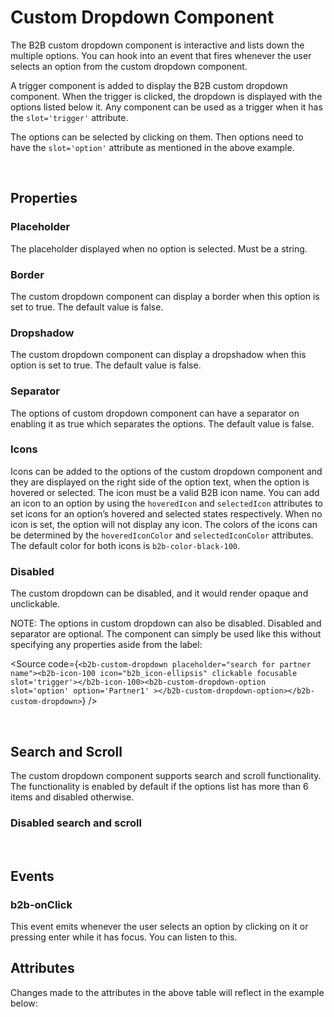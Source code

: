 
<Meta of={CustomDropdownStories} />

# Custom Dropdown Component

<Canvas of={CustomDropdownStories.Default} />

The B2B custom dropdown component is interactive and lists down the multiple options. You can hook into an event
that fires whenever the user selects an option from the custom dropdown component.

A trigger component is added to display the B2B custom dropdown component. When the trigger is clicked, the dropdown is
displayed with the options listed below it. Any component can be used as a trigger when it has the `slot='trigger'` attribute.

The options can be selected by clicking on them. Then options need to have the `slot='option'` attribute as mentioned in the above example.

<br />

## Properties

### Placeholder

The placeholder displayed when no option is selected. Must be a string.

### Border

The custom dropdown component can display a border when this option is set to true. The default value is false.

### Dropshadow

The custom dropdown component can display a dropshadow when this option is set to true. The default value is false.

### Separator

The options of custom dropdown component can have a separator on enabling it as true which separates the options. The default value is false.

### Icons

Icons can be added to the options of the custom dropdown component and they are displayed on the right side of the option text, when the option is hovered or selected. The icon must be a valid B2B icon name.
You can add an icon to an option by using the `hoveredIcon` and `selectedIcon` attributes to set icons for an option’s hovered and selected states respectively. When no icon is set, the option will not display any icon.
The colors of the icons can be determined by the `hoveredIconColor` and `selectedIconColor` attributes. The default color for both icons is `b2b-color-black-100`.

### Disabled

The custom dropdown can be disabled, and it would render opaque and unclickable.

<Canvas of={CustomDropdownStories.CustomDropdownDisabled} />

NOTE: The options in custom dropdown can also be disabled. Disabled and separator are optional. The component can simply be used like this without specifying any properties aside from the label:

<Source
  code={`<b2b-custom-dropdown placeholder="search for partner name"><b2b-icon-100 icon="b2b_icon-ellipsis" clickable focusable slot='trigger'></b2b-icon-100><b2b-custom-dropdown-option slot='option' option='Partner1' ></b2b-custom-dropdown-option></b2b-custom-dropdown>`}
/>

<br />

## Search and Scroll

The custom dropdown component supports search and scroll functionality. The functionality is enabled by default if the options list has more than 6 items and disabled otherwise.

### Disabled search and scroll

<Canvas of={CustomDropdownStories.SearchAndScrollDisabled} />

<br />

## Events

### b2b-onClick

This event emits whenever the user selects an option by clicking on it or pressing enter while it has focus. You can
listen to this.

## Attributes

<ArgTypes of={CustomDropdownStories} />
Changes made to the attributes in the above table will reflect in the example
below:
<Primary />
